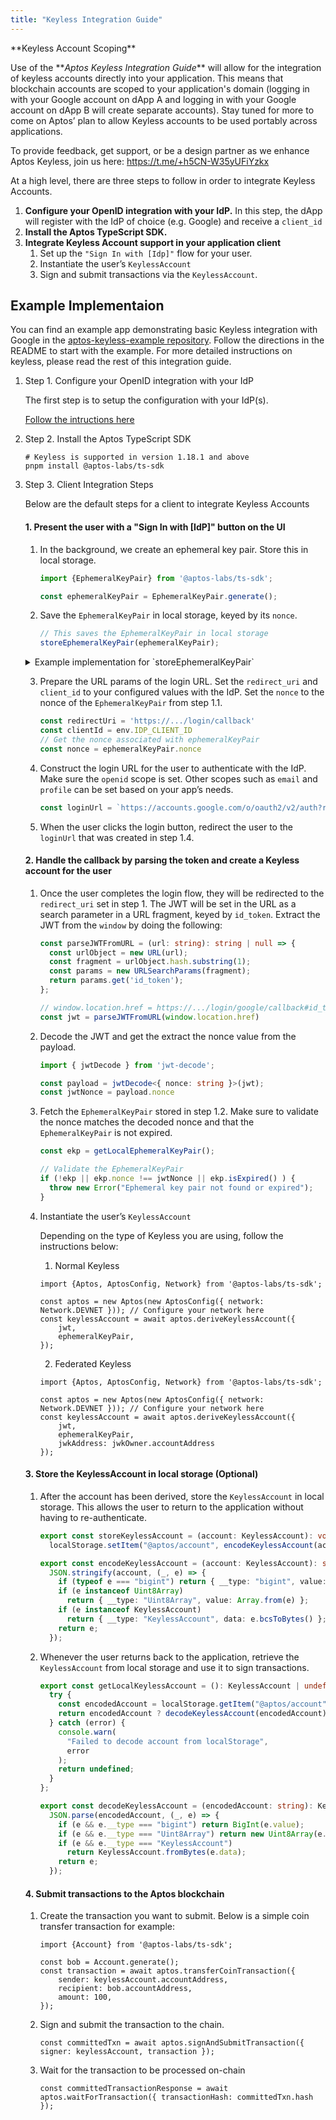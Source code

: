 ```yaml
---
title: "Keyless Integration Guide"
---
```


<Aside type="note">
  **Keyless Account Scoping**

  Use of the&#x20;&#x2A;*_&#x41;ptos Keyless Integration Guid&#x65;_**&#x20;will allow for the integration of keyless accounts directly into your application. This means that blockchain accounts are scoped to your application&apos;s domain (logging in with your Google account on dApp A and logging in with your Google account on dApp B will create separate accounts). Stay tuned for more to come on Aptos’ plan to allow Keyless accounts to be used portably across applications.

  To provide feedback, get support, or be a design partner as we enhance Aptos Keyless, join us here: https://t.me/+h5CN-W35yUFiYzkx
</Aside>






At a high level, there are three steps to follow in order to integrate Keyless Accounts.

1. **Configure your OpenID integration with your IdP.** In this step, the dApp will register with the IdP of choice (e.g. Google) and receive a `client_id`
2. **Install the Aptos TypeScript SDK.**
3. **Integrate Keyless Account support in your application client**
   1. Set up the `"Sign In with [Idp]"` flow for your user.
   2. Instantiate the user’s `KeylessAccount`
   3. Sign and submit transactions via the `KeylessAccount`.

## Example Implementaion

You can find an example app demonstrating basic Keyless integration with Google in the [aptos-keyless-example repository](https://github.com/aptos-labs/aptos-keyless-example/). Follow the directions in the README to start with the example. For more detailed instructions on keyless, please read the rest of this integration guide.



<Steps>

1. Step 1. Configure your OpenID integration with your IdP

   The first step is to setup the configuration with your IdP(s).

   [Follow the intructions here](/build/guides/aptos-keyless/oidc-support)

2. Step 2. Install the Aptos TypeScript SDK

   ```shellscript
   # Keyless is supported in version 1.18.1 and above
   pnpm install @aptos-labs/ts-sdk
   ```

3. Step 3. Client Integration Steps

   Below are the default steps for a client to integrate Keyless Accounts

   #### 1. Present the user with a &quot;Sign In with [IdP]&quot; button on the UI

   1. In the background, we create an ephemeral key pair. Store this in local storage.

      ```typescript
      import {EphemeralKeyPair} from '@aptos-labs/ts-sdk';

      const ephemeralKeyPair = EphemeralKeyPair.generate();
      ```

   2. Save the `EphemeralKeyPair` in local storage, keyed by its `nonce`.

      ```typescript
      // This saves the EphemeralKeyPair in local storage
      storeEphemeralKeyPair(ephemeralKeyPair);
      ```

   <details>
     <summary>Example implementation for `storeEphemeralKeyPair`</summary>

     <Aside type="note">
       This implementation is an example of how to store the `EphemeralKeyPair` in local storage. Different implementations may be used according to your application&apos;s needs.
     </Aside>

     ```typescript filename="ephemeral.ts"

     /**
      * Store the ephemeral key pair in localStorage.
      */
     export const storeEphemeralKeyPair = (ekp: EphemeralKeyPair): void =>
       localStorage.setItem("@aptos/ekp", encodeEphemeralKeyPair(ekp));

     /**
      * Retrieve the ephemeral key pair from localStorage if it exists.
      */
     export const getLocalEphemeralKeyPair = (): EphemeralKeyPair | undefined => {
       try {
         const encodedEkp = localStorage.getItem("@aptos/ekp");
         return encodedEkp ? decodeEphemeralKeyPair(encodedEkp) : undefined;
       } catch (error) {
         console.warn(
           "Failed to decode ephemeral key pair from localStorage",
           error
         );
         return undefined;
       }
     };

     /**
      * Stringify the ephemeral key pairs to be stored in localStorage
      */
     export const encodeEphemeralKeyPair = (ekp: EphemeralKeyPair): string =>
       JSON.stringify(ekp, (_, e) => {
         if (typeof e === "bigint") return { __type: "bigint", value: e.toString() };
         if (e instanceof Uint8Array)
           return { __type: "Uint8Array", value: Array.from(e) };
         if (e instanceof EphemeralKeyPair)
           return { __type: "EphemeralKeyPair", data: e.bcsToBytes() };
         return e;
       });

     /**
      * Parse the ephemeral key pairs from a string
      */
     export const decodeEphemeralKeyPair = (encodedEkp: string): EphemeralKeyPair =>
       JSON.parse(encodedEkp, (_, e) => {
         if (e && e.__type === "bigint") return BigInt(e.value);
         if (e && e.__type === "Uint8Array") return new Uint8Array(e.value);
         if (e && e.__type === "EphemeralKeyPair")
           return EphemeralKeyPair.fromBytes(e.data);
         return e;
       });
     ```
   </details>

   3. Prepare the URL params of the login URL. Set the `redirect_uri` and `client_id` to your configured values with the IdP. Set the `nonce` to the nonce of the `EphemeralKeyPair` from step 1.1.

      ```typescript
      const redirectUri = 'https://.../login/callback'
      const clientId = env.IDP_CLIENT_ID
      // Get the nonce associated with ephemeralKeyPair
      const nonce = ephemeralKeyPair.nonce
      ```

   4. Construct the login URL for the user to authenticate with the IdP. Make sure the `openid` scope is set. Other scopes such as `email` and `profile` can be set based on your app’s needs.

      ```typescript
      const loginUrl = `https://accounts.google.com/o/oauth2/v2/auth?response_type=id_token&scope=openid+email+profile&nonce=${nonce}&redirect_uri=${redirectUri}&client_id=${clientId}`
      ```

   5. When the user clicks the login button, redirect the user to the `loginUrl` that was created in step 1.4.

   #### 2. Handle the callback by parsing the token and create a Keyless account for the user

   1. Once the user completes the login flow, they will be redirected to the `redirect_uri` set in step 1. The JWT will be set in the URL as a search parameter in a URL fragment, keyed by `id_token`. Extract the JWT from the `window` by doing the following:

      ```typescript
      const parseJWTFromURL = (url: string): string | null => {
        const urlObject = new URL(url);
        const fragment = urlObject.hash.substring(1);
        const params = new URLSearchParams(fragment);
        return params.get('id_token');
      };

      // window.location.href = https://.../login/google/callback#id_token=...
      const jwt = parseJWTFromURL(window.location.href)
      ```

   2. Decode the JWT and get the extract the nonce value from the payload.

      ```typescript
      import { jwtDecode } from 'jwt-decode';

      const payload = jwtDecode<{ nonce: string }>(jwt);
      const jwtNonce = payload.nonce
      ```

   3. Fetch the `EphemeralKeyPair` stored in step 1.2. Make sure to validate the nonce matches the decoded nonce and that the `EphemeralKeyPair` is not expired.

      ```typescript
      const ekp = getLocalEphemeralKeyPair();

      // Validate the EphemeralKeyPair
      if (!ekp || ekp.nonce !== jwtNonce || ekp.isExpired() ) {
        throw new Error("Ephemeral key pair not found or expired");
      }
      ```

   4. Instantiate the user’s `KeylessAccount`

      Depending on the type of Keyless you are using, follow the instructions below:

      1. Normal Keyless

      ```tsx
      import {Aptos, AptosConfig, Network} from '@aptos-labs/ts-sdk';

      const aptos = new Aptos(new AptosConfig({ network: Network.DEVNET })); // Configure your network here
      const keylessAccount = await aptos.deriveKeylessAccount({
          jwt,
          ephemeralKeyPair,
      });
      ```

      2. Federated Keyless

      ```tsx
      import {Aptos, AptosConfig, Network} from '@aptos-labs/ts-sdk';

      const aptos = new Aptos(new AptosConfig({ network: Network.DEVNET })); // Configure your network here
      const keylessAccount = await aptos.deriveKeylessAccount({
          jwt,
          ephemeralKeyPair,
          jwkAddress: jwkOwner.accountAddress
      });
      ```

   #### 3. Store the KeylessAccount in local storage (Optional)

   1. After the account has been derived, store the `KeylessAccount` in local storage. This allows the user to return to the application without having to re-authenticate.

      ```typescript filename="keyless.ts"
      export const storeKeylessAccount = (account: KeylessAccount): void =>
        localStorage.setItem("@aptos/account", encodeKeylessAccount(account));

      export const encodeKeylessAccount = (account: KeylessAccount): string =>
        JSON.stringify(account, (_, e) => {
          if (typeof e === "bigint") return { __type: "bigint", value: e.toString() };
          if (e instanceof Uint8Array)
            return { __type: "Uint8Array", value: Array.from(e) };
          if (e instanceof KeylessAccount)
            return { __type: "KeylessAccount", data: e.bcsToBytes() };
          return e;
        });
      ```

   2. Whenever the user returns back to the application, retrieve the `KeylessAccount` from local storage and use it to sign transactions.

      ```typescript filename="keyless.ts"
      export const getLocalKeylessAccount = (): KeylessAccount | undefined => {
        try {
          const encodedAccount = localStorage.getItem("@aptos/account");
          return encodedAccount ? decodeKeylessAccount(encodedAccount) : undefined;
        } catch (error) {
          console.warn(
            "Failed to decode account from localStorage",
            error
          );
          return undefined;
        }
      };

      export const decodeKeylessAccount = (encodedAccount: string): KeylessAccount =>
        JSON.parse(encodedAccount, (_, e) => {
          if (e && e.__type === "bigint") return BigInt(e.value);
          if (e && e.__type === "Uint8Array") return new Uint8Array(e.value);
          if (e && e.__type === "KeylessAccount")
            return KeylessAccount.fromBytes(e.data);
          return e;
        });
      ```

   #### 4. Submit transactions to the Aptos blockchain

   1. Create the transaction you want to submit.  Below is a simple coin transfer transaction for example:

      ```tsx
      import {Account} from '@aptos-labs/ts-sdk';

      const bob = Account.generate();
      const transaction = await aptos.transferCoinTransaction({
          sender: keylessAccount.accountAddress,
          recipient: bob.accountAddress,
          amount: 100,
      });
      ```

   2. Sign and submit the transaction to the chain.

      ```tsx
      const committedTxn = await aptos.signAndSubmitTransaction({ signer: keylessAccount, transaction });
      ```

   3. Wait for the transaction to be processed on-chain

      ```tsx
      const committedTransactionResponse = await aptos.waitForTransaction({ transactionHash: committedTxn.hash });
      ```

</Steps>
